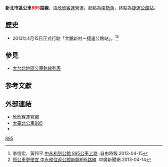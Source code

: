 {{Infobox Bus Route
| number = 新北市區895路線
| image =[[File:257-FP_欣欣客運_895路_南勢角→捷運公館站_無極宮_20171210.jpg|350px]]
| bgcolor = white
| fontcolor = red
| system = 新北市區
| manager = 新北市交通局運輸管理科
| operator =<!-- 注释出：[[File:ShinBus_Logo.svg|50px]] -->欣欣客運
| garage = 景新站
| vehicle= 
| start =南勢角
| via = {{BS-map
|title=新北市區公車895路線站牌
|legend=0
|lua=1
|collapse =
|map=
不提供載客! !KBHFa~~ 景新站
BHF~~ 無極宮
BHF~~ 烘爐地
BHF~~ 北一游泳池
BHF~~ 內南里
BHF~~ 壽南橋
BHF~~ 華新街口 
BHF~~ 中和國中 
BHF~~ [[File:The_seal_of_Department_of_Rapid_Transit_Systems,_Taipei_City_Government_20140108.svg|20px]]捷運南勢角站 
BHF~~ 南勢角
BHF~~ 中和教會
BHF(L)g~~ [[File:The_seal_of_Department_of_Rapid_Transit_Systems,_Taipei_City_Government_20140108.svg|20px]]捷運景安站（景平路）
BHF~~ [[File:The_seal_of_Department_of_Rapid_Transit_Systems,_Taipei_City_Government_20140108.svg|20px]]捷運景安站（景安路）
BHF~~ 景新街口
BHF~~ 安和路口
BHF(L)g~~ 宜安路
BS2+l\BS2+r
華泰新城! !BHF(R)f\BHF(L)g~~ 宜安吉立
[[File:The_seal_of_Department_of_Rapid_Transit_Systems,_Taipei_City_Government_20140108.svg|20px]]捷運永安市場站! !BHF(R)f\BHF(L)g~~ 智光商職
永安市場! !BHF(R)f\BHF(L)g~~ 中興二村
永和國小! !BHF(R)f\BHF(L)g~~ 中興新村
福和國中（永貞路）! !BHF(R)f\BHF(L)g~~ 得和路
永福橋! !BHF(R)f\BHF(L)g~~ 秀朗國小
自來水博物館（太子學舍）! !BHF(R)f\BHF(L)g~~ 永元路
[[File:The_seal_of_Department_of_Rapid_Transit_Systems,_Taipei_City_Government_20140108.svg|20px]]捷運公館站! !BHF(R)f\BHF(L)g~~ 福和橋
STRl\STRr
}}
| via1 =
| end =[[捷運公館站|捷運公館站]]
| length =
| level =06：00－22：00
| frequency =固定班次
| time =
| fare = 台北聯營一段票
| other_route =
| compete =
}}
'''新北市區公車<font color="red">895</font>路線'''，由[[欣欣客運|欣欣客運]]營運。起點為[[南勢角|南勢角]]，終點為[[捷運公館站|捷運公館站]]。

==歷史==
* 2013年4月15日正式行駛「大鵬新村－捷運公館站」。<ref>李信宏、黃邦平.[http://news.ltn.com.tw/news/local/paper/670690 中永和到公館 895公車上路] {{Wayback|url=http://news.ltn.com.tw/news/local/paper/670690 |date=20190419194852 }}.自由時報.2013-04-15</ref><ref>[https://tw.news.yahoo.com/%E6%90%AD%E5%85%AC%E8%BB%8A%E6%9B%B4%E4%BE%BF%E5%AE%9C-%E4%B8%AD%E6%B0%B8%E5%92%8C%E5%BE%80%E8%BF%94%E5%85%AC%E9%A4%A8%E6%96%B0%E9%97%A2895%E8%B7%AF%E7%B7%9A-024924198.html 搭公車更便宜 中永和往返公館新闢895路線] {{Wayback|url=https://tw.news.yahoo.com/%E6%90%AD%E5%85%AC%E8%BB%8A%E6%9B%B4%E4%BE%BF%E5%AE%9C-%E4%B8%AD%E6%B0%B8%E5%92%8C%E5%BE%80%E8%BF%94%E5%85%AC%E9%A4%A8%E6%96%B0%E9%97%A2895%E8%B7%AF%E7%B7%9A-024924198.html |date=20190612184940 }}.中廣新聞網.2013-04-14</ref>

==參見==
* [[大台北地區公車路線列表|大台北地區公車路線列表]]

==参考文獻==
{{reflist}}

==外部連結==
*[http://www.shinbus.com.tw/ 欣欣客運官網] {{Wayback|url=http://www.shinbus.com.tw/ |date=20060808212119 }} 
*[https://ebus.gov.taipei/EBus/VsSimpleMap?gb=0&routeid=0400089500 大臺北公車895]
*{{facebook|TransTaipei|暢行台北公車客運資訊站}}
{{新北市區公車路線}}
{{台北聯營公車路線}}
{{台北聯營公車}}
[[Category:新北市區公車路線|895]]